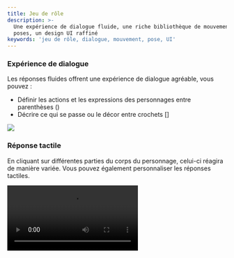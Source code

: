 ```yaml
---
title: Jeu de rôle
description: >-
  Une expérience de dialogue fluide, une riche bibliothèque de mouvements et de
  poses, un design UI raffiné
keywords: 'jeu de rôle, dialogue, mouvement, pose, UI'
---
```


### Expérience de dialogue

Les réponses fluides offrent une expérience de dialogue agréable, vous pouvez :

- Définir les actions et les expressions des personnages entre parenthèses ()
- Décrire ce qui se passe ou le décor entre crochets []

<Frame>
  <img src="https://oss.vidol.chat/assets/a53b58c2696eb2fd38c2053af4bab665.webp" />
</Frame>

### Réponse tactile

En cliquant sur différentes parties du corps du personnage, celui-ci réagira de manière variée. Vous pouvez également personnaliser les réponses tactiles.

<Frame>
  <video 
    src="https://img.rdmclin2.com/rdmclin2/2024/11/0b83fd31295608a31dc1b540f052010d.mp4"
    controls
    className="w-full aspect-video"
  />
</Frame>

## Images de fond

Les images de fond peuvent rendre les dialogues plus vivants et intéressants. Voici quelques scénarios d'utilisation recommandés :

- Discuter de manière décontractée dans un café
- Offrir un tutorat dans une salle de classe
- Éprouver des dialogues poétiques en pleine nature
- Discuter de questions professionnelles dans un bureau

<Frame>
  <img src="https://oss.vidol.chat/assets/28e22ca443d1b312f15e546f00a9afee.webp" alt="Exemple de configuration de fond" />
</Frame>

### Bibliothèque riche de mouvements et de poses

La bibliothèque intégrée de mouvements et de poses de Mixamo permet aux personnages d'exprimer un langage corporel riche lors des dialogues :

<Frame>
  <img src="https://oss.vidol.chat/assets/66a2f5efa369cbd64cc50803198eaafd.webp" />
</Frame>

### Édition de personnage

<Tip>Avec l'édition de personnage, vous pouvez créer votre propre idole virtuelle, définir des réponses tactiles, télécharger des modèles VRM et interagir avec eux.</Tip>

<Frame>
  <img src="https://oss.vidol.chat/assets/bf9659e122d124f2320714710d07f039.webp" />
</Frame>

